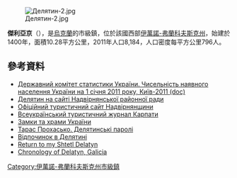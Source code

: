 {{No footnotes|time=2015-09-16T07:29:56+00:00}}
[[Image:Делятин-2.jpg|right]]

{{coord|48|31|43|N|24|37|25|E|scale:30000|display=title}}

'''傑利亞京'''（{{lang-uk|Делятин}}），是[[烏克蘭|烏克蘭]]的市級鎮，位於該國西部[[伊萬諾-弗蘭科夫斯克州|伊萬諾-弗蘭科夫斯克州]]，始建於1400年，面積10.28平方公里，2011年人口8,184，人口密度每平方公里796人。

==參考資料==
* [https://web.archive.org/web/20121010205321/http://stat6.stat.lviv.ua/PXWEB2007/ukr/publ/2011/chnas.zip Державний комітет статистики України. Чисельність наявного населення України на 1 січня 2011 року, Київ-2011 (doc)]
* [https://web.archive.org/web/20160119033541/http://www.nadrda.gov.ua/node/197 Делятин на сайті Надвірнянської районної ради]
* [http://tur.nadvirna.info/vdelatun.html Офіційний туристичний сайт Надвірнянщини] {{Wayback|url=http://tur.nadvirna.info/vdelatun.html |date=20200109124659 }}
* [http://www.karpaty.net.ua Всеукраїнський туристичний журнал Карпати] {{Wayback|url=http://www.karpaty.net.ua/ |date=20201029014017 }}
* [http://www.castles.com.ua/index.php?id=deliatyn Замки та храми України] {{Wayback|url=http://www.castles.com.ua/index.php?id=deliatyn |date=20160808024007 }}
* [https://web.archive.org/web/20130827101135/http://www.karpaty.net.ua/articles_01/delyatyn.php Тарас Прохасько. Делятинські паролі]
* [http://karpaty.ua/ua/prozhyvannya/ivano-frankivska-oblast/delyatyn.html Відпочинок в Делятині]
* [https://web.archive.org/web/20120207023813/http://www.willylindwer.com/library/return_to_my_shtetl_delatyn.htm Return to my Shtetl Delatyn]{{ref-en}}
* [https://web.archive.org/web/20061230190540/http://www.shtetlinks.jewishgen.org/delyatin/Chrono.htm Chronology of Delatyn, Galicia]{{ref-en}}

{{DEFAULTSORT:Делятин}}
[[Category:伊萬諾-弗蘭科夫斯克州市級鎮|Category:伊萬諾-弗蘭科夫斯克州市級鎮]]


{{IvanoFrankivsk-geo-stub}}